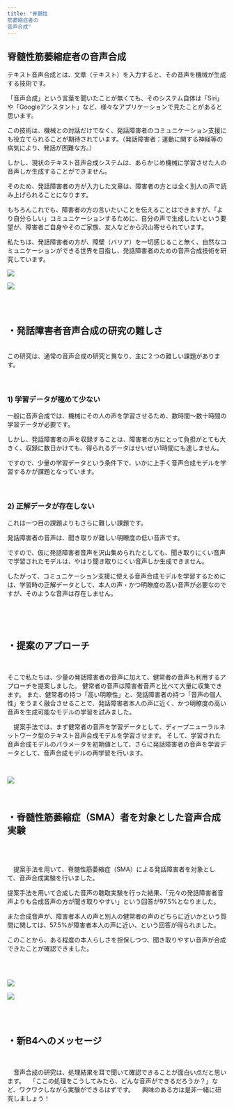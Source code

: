 ```yaml
---
title: "脊髄性
筋萎縮症者の
音声合成"
---
```

## 脊髄性筋萎縮症者の音声合成

<section className='wrapper'>

テキスト音声合成とは、文章（テキスト）を入力すると、その音声を機械が生成する技術です。

「音声合成」という言葉を聞いたことが無くても、そのシステム自体は「Siri」や「Googleアシスタント」など、様々なアプリケーションで見たことがあると思います。

この技術は、機械との対話だけでなく、発話障害者のコミュニケーション支援にも役立てられることが期待されています。（発話障害者：運動に関する神経等の病気により、発話が困難な方。）

しかし、現状のテキスト音声合成システムは、あらかじめ機械に学習させた人の音声しか生成することができません。

そのため、発話障害者の方が入力した文章は、障害者の方とは全く別人の声で読み上げられることになります。

もちろんこれでも、障害者の方の言いたいことを伝えることはできますが、「より自分らしい」コミュニケーションするために、自分の声で生成したいという要望が、障害者ご自身やそのご家族、友人などから沢山寄せられています。

私たちは、発話障害者の方が、障壁（バリア）を一切感じること無く、自然なコミュニケーションができる世界を目指し、発話障害者のための音声合成技術を研究しています。

<div className='cont'>
<div className='hoge'>

![](../slide/seki1.png)

</div>
<div className='hoge'>

![](../slide/seki2.png)

</div>
</div>

<br/><br/>

# ・発話障害者音声合成の研究の難しさ
<br/>
       この研究は、通常の音声合成の研究と異なり、主に２つの難しい課題があります。
<br/><br/><br/>

### 1) 学習データが極めて少ない
一般に音声合成では、機械にその人の声を学習させるため、数時間～数十時間の学習データが必要です。

しかし、発話障害者の声を収録することは、障害者の方にとって負担がとても大きく、収録に数日かけても、得られるデータはせいぜい1時間にも達しません。

ですので、少量の学習データという条件下で、いかに上手く音声合成モデルを学習するかが課題となっています。
<br/><br/><br/>

### 2) 正解データが存在しない
これは一つ目の課題よりもさらに難しい課題です。

発話障害者の音声は、聞き取りが難しい明瞭度の低い音声です。

ですので、仮に発話障害者音声を沢山集められたとしても、聞き取りにくい音声で学習されたモデルは、やはり聞き取りにくい音声しか生成できません。

したがって、コミュニケーション支援に使える音声合成モデルを学習するためには、学習時の正解データとして、本人の声・かつ明瞭度の高い音声が必要なのですが、そのような音声は存在しません。

<br/><br/><br/>

# ・提案のアプローチ

<br/>

そこで私たちは、少量の発話障害者の音声に加えて、健常者の音声も利用するアプローチを提案しました。
健常者の音声は障害者音声と比べて大量に収集できます。
また、健常者の持つ「高い明瞭性」と、発話障害者の持つ「音声の個人性」をうまく融合させることで、発話障害者本人の声に近く、かつ明瞭度の高い音声を生成可能なモデルの学習を試みました。

　提案手法では、まず健常者の音声を学習データとして、ディープニューラルネットワーク型のテキスト音声合成モデルを学習させます。
そして、学習された音声合成モデルのパラメータを初期値として、さらに発話障害者の音声を学習データとして、音声合成モデルの再学習を行います。

<br/>

![](../slide/seki3.png)

<br/>

# ・脊髄性筋萎縮症（SMA）者を対象とした音声合成実験

<br/><br/>

　提案手法を用いて、脊髄性筋萎縮症（SMA）による発話障害者を対象として、音声合成実験を行いました。

提案手法を用いて合成した音声の聴取実験を行った結果、「元々の発話障害者音声よりも合成音声の方が聞き取りやすい」という回答が97.5%となりました。

また合成音声が、障害者本人の声と別人の健常者の声のどちらに近いかという質問に関しては、57.5%が障害者本人の声に近い、という回答が得られました。

このことから、ある程度の本人らしさを担保しつつ、聞き取りやすい音声が合成できたことが確認できました。

<div className='cont'>
<br/><br/>
<div className='hoge'>

![](../slide/seki4.png)

</div>
<div className='hoge'>

![](../slide/seki5.png)

</div>
<br/><br/>
</div>

# ・新B4へのメッセージ

<br/>

　音声合成の研究は、処理結果を耳で聞いて確認できることが面白い点だと思います。
　「ここの処理をこうしてみたら、どんな音声ができるだろうか？」など、ワクワクしながら実験ができるはずです。
　興味のある方は是非一緒に研究しましょう！

</section>